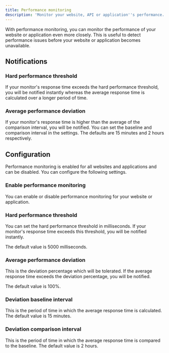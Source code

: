 ```yaml
---
title: Performance monitoring
description: 'Monitor your website, API or application''s performance.'
---
```


With performance monitoring, you can monitor the performance of your website or application even more closely. This is useful to detect performance issues before your website or application becomes unavailable.

## Notifications

### Hard performance threshold

If your monitor's response time exceeds the hard performance threshold, you will be notified instantly whereas the average response time is calculated over a longer period of time.

### Average performance deviation

If your monitor's response time is higher than the average of the comparison interval, you will be notified. You can set the baseline and comparison interval in the settings. The defaults are 15 minutes and 2 hours respectively.

## Configuration

Performance monitoring is enabled for all websites and applications and can be disabled. You can configure the following settings.

### Enable performance monitoring

You can enable or disable performance monitoring for your website or application.

### Hard performance threshold

You can set the hard performance threshold in milliseconds. If your monitor's response time exceeds this threshold, you will be notified instantly.

The default value is 5000 milliseconds.

### Average performance deviation

This is the deviation percentage which will be tolerated. If the average response time exceeds the deviation percentage, you will be notified.

The default value is 100%.

### Deviation baseline interval

This is the period of time in which the average response time is calculated. The default value is 15 minutes.

### Deviation comparison interval

This is the period of time in which the average response time is compared to the baseline. The default value is 2 hours.
